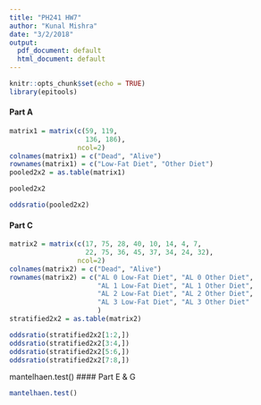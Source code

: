 ```yaml
---
title: "PH241 HW7"
author: "Kunal Mishra"
date: "3/2/2018"
output:
  pdf_document: default
  html_document: default
---
```


```r
knitr::opts_chunk$set(echo = TRUE)
library(epitools)
```

#### Part A
```r
matrix1 = matrix(c(59, 119, 
                   136, 186), 
                 ncol=2)
colnames(matrix1) = c("Dead", "Alive")
rownames(matrix1) = c("Low-Fat Diet", "Other Diet")
pooled2x2 = as.table(matrix1)

pooled2x2

oddsratio(pooled2x2)
```

#### Part C
```r
matrix2 = matrix(c(17, 75, 28, 40, 10, 14, 4, 7, 
                   22, 75, 36, 45, 37, 34, 24, 32), 
                 ncol=2)
colnames(matrix2) = c("Dead", "Alive")
rownames(matrix2) = c("AL 0 Low-Fat Diet", "AL 0 Other Diet",
                      "AL 1 Low-Fat Diet", "AL 1 Other Diet",
                      "AL 2 Low-Fat Diet", "AL 2 Other Diet",
                      "AL 3 Low-Fat Diet", "AL 3 Other Diet"
                      )
stratified2x2 = as.table(matrix2)

oddsratio(stratified2x2[1:2,])
oddsratio(stratified2x2[3:4,])
oddsratio(stratified2x2[5:6,])
oddsratio(stratified2x2[7:8,])
```

mantelhaen.test()
#### Part E & G
```r
mantelhaen.test()
```
